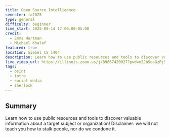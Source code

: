 ```yaml
---
title: Open Source Intelligence
semester: fa2025
type: general
difficulty: beginner
time_start: 2025-09-14 17:00:00-05:00
credit:
  - Emma Hartman
  - Michael Khalaf
featured: true
location: Siebel CS 1404
description: Learn how to use public resources and tools to discover valuable information about a target subject or organization!
live_video_url: https://illinois.zoom.us/j/89667420027?pwd=m2JbSeaGzPj5PwdWuqstoEhgHTGsox.1
tags:
  - osint
  - intro
  - social media
  - sherlock
---
```

## Summary

Learn how to use public resources and tools to discover valuable information about a target subject or organization! Disclaimer: we will not teach you how to stalk people, nor do we condone it.
